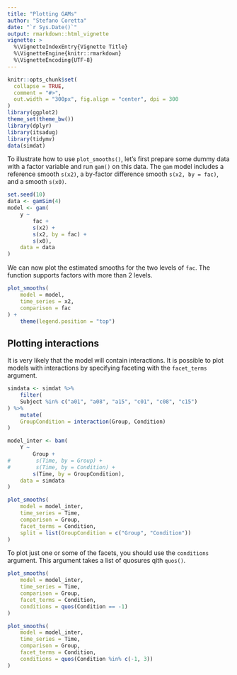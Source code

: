 ```yaml
---
title: "Plotting GAMs"
author: "Stefano Coretta"
date: "`r Sys.Date()`"
output: rmarkdown::html_vignette
vignette: >
  %\VignetteIndexEntry{Vignette Title}
  %\VignetteEngine{knitr::rmarkdown}
  %\VignetteEncoding{UTF-8}
---
```


```r
knitr::opts_chunk$set(
  collapse = TRUE,
  comment = "#>",
  out.width = "300px", fig.align = "center", dpi = 300
)
library(ggplot2)
theme_set(theme_bw())
library(dplyr)
library(itsadug)
library(tidymv)
data(simdat)
```

To illustrate how to use `plot_smooths()`, let's first prepare some dummy data with a factor variable and run `gam()` on this data. The `gam` model includes a reference smooth `s(x2)`, a by-factor difference smooth `s(x2, by = fac)`, and a smooth `s(x0)`.

```r
set.seed(10)
data <- gamSim(4)
model <- gam(
    y ~
        fac +
        s(x2) +
        s(x2, by = fac) +
        s(x0),
    data = data
)
```

We can now plot the estimated smooths for the two levels of `fac`.
The function supports factors with more than 2 levels.

```r
plot_smooths(
    model = model,
    time_series = x2,
    comparison = fac
) +
    theme(legend.position = "top")
```

## Plotting interactions

It is very likely that the model will contain interactions.
It is possible to plot models with interactions by specifying faceting with the `facet_terms` argument.

```r
simdata <- simdat %>%
    filter(
    Subject %in% c("a01", "a08", "a15", "c01", "c08", "c15")
) %>%
    mutate(
    GroupCondition = interaction(Group, Condition)
)

model_inter <- bam(
    Y ~
        Group +
#        s(Time, by = Group) +
#        s(Time, by = Condition) +
        s(Time, by = GroupCondition),
    data = simdata
)
```

```r
plot_smooths(
    model = model_inter,
    time_series = Time,
    comparison = Group,
    facet_terms = Condition,
    split = list(GroupCondition = c("Group", "Condition"))
)
```

To plot just one or some of the facets, you should use the `conditions` argument.
This argument takes a list of quosures qith `quos()`.

```r
plot_smooths(
    model = model_inter,
    time_series = Time,
    comparison = Group,
    facet_terms = Condition,
    conditions = quos(Condition == -1)
)
```

```r
plot_smooths(
    model = model_inter,
    time_series = Time,
    comparison = Group,
    facet_terms = Condition,
    conditions = quos(Condition %in% c(-1, 3))
)
```
